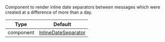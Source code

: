 Component to render inline date separators between messages which were created at a difference of more than a day.

| Type      | Default                                                                                                                                             |
| --------- | --------------------------------------------------------------------------------------------------------------------------------------------------- |
| component | [InlineDateSeparator](https://github.com/GetStream/stream-chat-react-native/blob/master/package/src/components/MessageList/InlineDateSeparator.tsx) |
